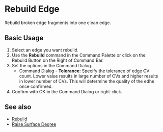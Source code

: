 
# Rebuild Edge

<Reference shortcut="" command="Rebuild" button="Right of Command Bar" buttonIcon="button-rebuild"/>

Rebuild broken edge fragments into one clean edge.

## Basic Usage

1. Select an edge you want rebuild.
2. Use the **Rebuild** command in the Command Palette or click on the Rebuild Button <ButtonIcon type="button-rebuild"/> on the Right of Command Bar.
3. Set the options in the Command Dialog.
    - <Kst>Command Dialog</Kst>
          - **Tolerance:** Specify the tolerance of edge CV count. Lower value results in large number of CVs and higher results in lower number of CVs. This will determine the quality of the edhe once confirmed.
5. Confirm with OK in the Command Dialog or right-click.

<VideoPlayer fileName="rebuild-face"/>

## See also
- [Rebuild](rebuild)
- [Raise Surface Degree](raise-surface-degree)
